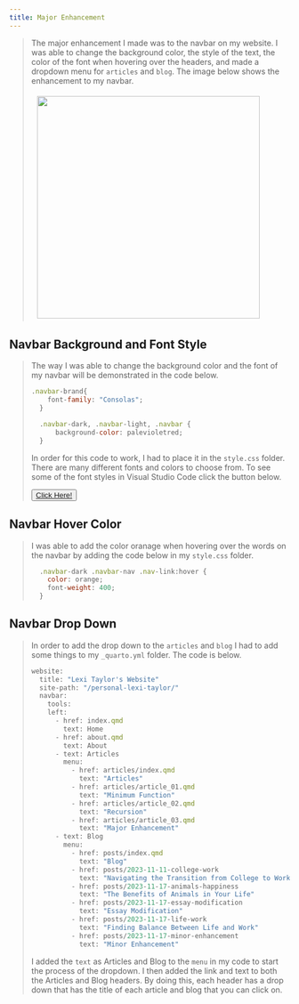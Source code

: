 ```yaml
---
title: Major Enhancement
---
```


<blockquote>
The major enhancement I made was to the navbar on my website. I was able to change the background color, the style of the text, the color of the font when hovering over the headers, and made a dropdown menu for `articles` and `blog`. The image below shows the enhancement to my navbar. 


<img src="/images/major.jpg" style="float: middle; margin: 5px 20px 5px 10px;" width = 400>

</blockquote>


## Navbar Background and Font Style
<blockquote>
The way I was able to change the background color and the font of my navbar will be demonstrated in the code below. 

```.js
.navbar-brand{
    font-family: "Consolas";
  }

  .navbar-dark, .navbar-light, .navbar {
      background-color: palevioletred;
  }
```
In order for this code to work, I had to place it in the `style.css` folder. There are many different fonts and colors to choose from. To see some of the font styles in Visual Studio Code click the button below.
```{=html}
<button type="button" class="btn btn-primary">
    <a href="https://stackoverflow.com/questions/29960057/which-font-is-used-in-visual-studio-code-editor-and-how-to-change-fonts">
      Click Here!
    </a>
</button>
```
</blockquote>

## Navbar Hover Color
<blockquote>
I was able to add the color oranage when hovering over the words on the navbar by adding the code below in my `style.css` folder.

```.js
  .navbar-dark .navbar-nav .nav-link:hover {
    color: orange;
    font-weight: 400;
  }
```
</blockquote>

## Navbar Drop Down
<blockquote>
In order to add the drop down to the `articles` and `blog` I had to add some things to my `_quarto.yml` folder. The code is below. 

```.js
website:
  title: "Lexi Taylor's Website"
  site-path: "/personal-lexi-taylor/"
  navbar:
    tools:
    left:
      - href: index.qmd
        text: Home
      - href: about.qmd
        text: About
      - text: Articles
        menu:
          - href: articles/index.qmd
            text: "Articles" 
          - href: articles/article_01.qmd
            text: "Minimum Function"
          - href: articles/article_02.qmd
            text: "Recursion" 
          - href: articles/article_03.qmd
            text: "Major Enhancement"
      - text: Blog
        menu:
          - href: posts/index.qmd
            text: "Blog" 
          - href: posts/2023-11-11-college-work
            text: "Navigating the Transition from College to Work"
          - href: posts/2023-11-17-animals-happiness
            text: "The Benefits of Animals in Your Life" 
          - href: posts/2023-11-17-essay-modification
            text: "Essay Modification"
          - href: posts/2023-11-17-life-work
            text: "Finding Balance Between Life and Work"
          - href: posts/2023-11-17-minor-enhancement
            text: "Minor Enhancement"
```

I added the `text` as Articles and Blog to the `menu` in my code to start the process of the dropdown. I then added the link and text to both the Articles and Blog headers. By doing this, each header has a drop down that has the title of each article and blog that you can click on. 

</blockquote>


